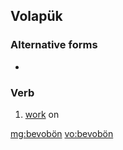 ==Volapük==

===Alternative forms===
* {{l|vo|bevoboyn}}

===Verb===
{{infl|vo|verb}}

# [[work]] on

[[mg:bevobön]]
[[vo:bevobön]]